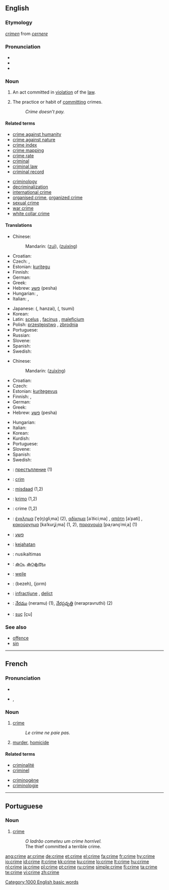 {{wikipedia}}
==English==

===Etymology===
{{etyl|la}} ''[[crimen]]'' from ''[[cernere]]''

===Pronunciation===
* {{IPA|/kɹaɪm/}}
* {{audio|en-us-crime.ogg|Audio (US)}}
* {{rhymes|aɪm}}

===Noun===
{{en-noun|s|or|-}}

# {{countable}} An act committed in [[violation]] of the [[law]].
# {{uncountable}} The practice or habit of [[commit]]ting crimes.
#: ''Crime doesn’t pay.''

====Related terms====
{{top2}}
* [[crime against humanity]]
* [[crime against nature]]
* [[crime index]]
* [[crime mapping]]
* [[crime rate]]
* [[criminal]]
* [[criminal law]]
* [[criminal record]]
{{mid2}}
* [[criminology]]
* [[decriminalization]]
* [[international crime]]
* [[organised crime]], [[organized crime]]
* [[sexual crime]]
* [[war crime]]
* [[white collar crime]]
{{bottom2}}

====Translations====
{{trans-top|act violating the law}}
* Chinese:
*: Mandarin: {{zh-ts|罪|罪}} ([[zuì]]), {{zh-ts|[[罪]][[行]]|[[罪]][[行]]}} ([[zuì]][[xíng]])
* Croatian: {{t|hr|zločin|alt=zlòčin|m}}
* Czech: {{t-|cs|zločin|m}}, {{t-|cs|trestný čin|m}}
* Estonian: [[kuritegu]]
* Finnish: {{t+|fi|rikos}}
* German: {{t+|de|Verbrechen|n}}
* Greek: {{t+|el|έγκλημα|n}}
* Hebrew: [[פשע]] (pesha) {{m}}
* Hungarian: {{t|hu|bűntény}}, {{t|hu|bűntett}}
* Italian: {{t+|it|crimine|m}}, {{t+|it|delitto|m}}
{{trans-mid}}
* Japanese: {{Jpan|[[犯罪]]}} ({{Jpan|[[はんざい]]}}, hanzai), {{Jpan|[[罪]]}} ({{Jpan|[[つみ]]}}, tsumi)
* Korean: {{t-|ko|범죄|tr=beomjoe|sc=Hang}}
* Latin: [[scelus]] {{n}}, [[facinus]] {{n}}, [[maleficium]] {{n}}
* Polish: [[przestępstwo]] {{n}}, [[zbrodnia]] {{f}}
* Portuguese: {{t+|pt|crime|m}}
* Russian: {{t|ru|преступление|n|sc=Cyrl|tr=pr'estupl'énije}}
* Slovene: {{t+|sl|zločin|m}}
* Spanish: {{t+|es|delito|m}}
* Swedish: {{t+|sv|brott|n}}
{{trans-bottom}}

{{trans-top|practice or habit of committing crimes}}
* Chinese:
*: Mandarin: {{zh-ts|[[罪]][[行]]|[[罪]][[行]]}} ([[zuì]][[xíng]])
* Croatian: {{t|hr|zločin|alt=zlòčin|m}}
* Czech: {{t-|cs|zločinnost|f}}
* Estonian: [[kuritegevus]]
* Finnish: {{t+|fi|rikollisuus}}, {{t+|fi|rikos}}
* German: {{t+|de|Verbrechen|n}}
* Greek: {{t+|el|εγκληματικότητα|f}}
* Hebrew: [[פשע]] (pesha) {{m}}
{{trans-mid}}
* Hungarian: {{t|hu|bűnözés}}
* Italian: {{t+|it|criminalità|f}}
* Korean: {{t-|ko|범죄|tr=beomjoe|sc=Hang}}
* Kurdish: {{t+|ku|جه‌ریمه‌|sc=KUchar}}
* Portuguese: {{t+|pt|crime|m}}
* Slovene: {{t+|sl|zločin|m}}
* Spanish: {{t-|es|delincuencia|m}}
* Swedish: {{t+|sv|brottslighet|n}}
{{trans-bottom}}

{{checktrans-top}}
* {{ttbc|Bulgarian}}: [[престъпление]] {{n}} (1)
* {{ttbc|Catalan}}: [[crim]] {{m}}
* {{ttbc|Dutch}}: [[misdaad]] {{f}} (1,2)
* {{ttbc|Esperanto}}: [[krimo]] (1,2)
* {{ttbc|French}}: crime {{f}} (1,2)
* {{ttbc|Greek}}: [[έγκλημα]] [ˈe̞(ŋ)ɡliˌma] {{n}} (2), [[αδίκημα]] [aˈðiciˌma] {{n}}, [[απάτη]] [aˈpati] {{f}}, [[κακούργημα]] [kaˈkurʝiˌma] {{n}} (1, 2), [[παρανομία]] [paˌrano̞ˈmiˌa] {{f}} (1)
* {{ttbc|Hebrew}}: [[פשע]] {{m}}
* {{ttbc|Indonesian}}: [[jahat|kejahatan]]
* {{ttbc|Lithuanian}}: nusikaltimas {{m}}
* {{ttbc|Malayalam}}: [[കുറ്റം]], [[കുറ്റകൃത്യം]]
* {{ttbc|Manchu}}: [[weile]]
* {{ttbc|Persian}}: {{fa-Arab|[[بزه]]}} (bezeh), {{fa-Arab|[[جرم]]}} (jorm)
* {{ttbc|Romanian}}: [[infracţiune]] {{f}}, [[delict]] {{n}}
* {{ttbc|Telugu}}: [[నేరము]] (neramu) (1), [[నేరప్రవృత్తి]] (nerapravruthi) (2)
* {{ttbc|Turkish}}: [[suç]] [çu]
{{checktrans-bottom}}

===See also===
* [[offence]]
* [[sin]]

[[Category:1000 English basic words]]

----

==French==

===Pronunciation===
* {{audio|Fr-crime.ogg|audio}}
* {{IPA|/kʁim/|lang=fr}}, {{SAMPA|/kRim/}}

===Noun===
{{fr-noun|m}}

# [[#English|crime]]
#: ''Le crime ne paie pas.''
# [[murder]], [[homicide]]

====Related terms====
{{top2}}
* [[criminalité]]
* [[criminel]]
{{mid2}}
* [[criminogène]]
* [[criminologie]]
{{bottom2}}

----

==Portuguese==

===Noun===
{{infl|pt|noun|g=m}}

# [[#English|crime]]
#: ''O ladrão cometeu um crime horrível.''
#: The thief committed a terrible crime.

[[ang:crime]]
[[ar:crime]]
[[de:crime]]
[[et:crime]]
[[el:crime]]
[[fa:crime]]
[[fr:crime]]
[[hy:crime]]
[[io:crime]]
[[id:crime]]
[[it:crime]]
[[kk:crime]]
[[ku:crime]]
[[lo:crime]]
[[lt:crime]]
[[hu:crime]]
[[nl:crime]]
[[ja:crime]]
[[pl:crime]]
[[pt:crime]]
[[ru:crime]]
[[simple:crime]]
[[fi:crime]]
[[ta:crime]]
[[te:crime]]
[[vi:crime]]
[[zh:crime]]